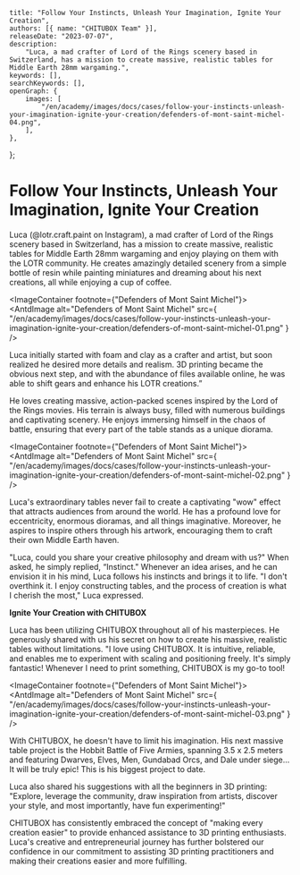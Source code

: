 	title: "Follow Your Instincts, Unleash Your Imagination, Ignite Your Creation",
	authors: [{ name: "CHITUBOX Team" }],
	releaseDate: "2023-07-07",
	description:
		"Luca, a mad crafter of Lord of the Rings scenery based in Switzerland, has a mission to create massive, realistic tables for Middle Earth 28mm wargaming.",
	keywords: [],
	searchKeywords: [],
	openGraph: {
		images: [
			"/en/academy/images/docs/cases/follow-your-instincts-unleash-your-imagination-ignite-your-creation/defenders-of-mont-saint-michel-04.png",
		],
	},
};

# Follow Your Instincts, Unleash Your Imagination, Ignite Your Creation

Luca (<Link href="https://www.instagram.com/lotr.craft.paint">@lotr.craft.paint</Link> on Instagram), a mad crafter of Lord of the Rings scenery based in Switzerland, has a mission to create massive, realistic tables for Middle Earth 28mm wargaming and enjoy playing on them with the LOTR community. He creates amazingly detailed scenery from a simple bottle of resin while painting miniatures and dreaming about his next creations, all while enjoying a cup of coffee.

<ImageContainer footnote={"Defenders of Mont Saint Michel"}>
	<AntdImage
		alt="Defenders of Mont Saint Michel"
		src={
			"/en/academy/images/docs/cases/follow-your-instincts-unleash-your-imagination-ignite-your-creation/defenders-of-mont-saint-michel-01.png"
		}
	/>
</ImageContainer>

Luca initially started with foam and clay as a crafter and artist, but soon realized he desired more details and realism. 3D printing became the obvious next step, and with the abundance of files available online, he was able to shift gears and enhance his LOTR creations.”

He loves creating massive, action-packed scenes inspired by the Lord of the Rings movies. His terrain is always busy, filled with numerous buildings and captivating scenery. He enjoys immersing himself in the chaos of battle, ensuring that every part of the table stands as a unique diorama.

<ImageContainer footnote={"Defenders of Mont Saint Michel"}>
	<AntdImage
		alt="Defenders of Mont Saint Michel"
		src={
			"/en/academy/images/docs/cases/follow-your-instincts-unleash-your-imagination-ignite-your-creation/defenders-of-mont-saint-michel-02.png"
		}
	/>
</ImageContainer>

Luca's extraordinary tables never fail to create a captivating "wow" effect that attracts audiences from around the world. He has a profound love for eccentricity, enormous dioramas, and all things imaginative. Moreover, he aspires to inspire others through his artwork, encouraging them to craft their own Middle Earth haven.

"Luca, could you share your creative philosophy and dream with us?" When asked, he simply replied, “Instinct." Whenever an idea arises, and he can envision it in his mind, Luca follows his instincts and brings it to life. "I don't overthink it. I enjoy constructing tables, and the process of creation is what I cherish the most," Luca expressed.

**Ignite Your Creation with CHITUBOX**

Luca has been utilizing CHITUBOX throughout all of his masterpieces. He generously shared with us his secret on how to create his massive, realistic tables without limitations. "I love using CHITUBOX. It is intuitive, reliable, and enables me to experiment with scaling and positioning freely. It's simply fantastic! Whenever I need to print something, CHITUBOX is my go-to tool!

<ImageContainer footnote={"Defenders of Mont Saint Michel"}>
	<AntdImage
		alt="Defenders of Mont Saint Michel"
		src={
			"/en/academy/images/docs/cases/follow-your-instincts-unleash-your-imagination-ignite-your-creation/defenders-of-mont-saint-michel-03.png"
		}
	/>
</ImageContainer>

With CHITUBOX, he doesn't have to limit his imagination. His next massive table project is the Hobbit Battle of Five Armies, spanning 3.5 x 2.5 meters and featuring Dwarves, Elves, Men, Gundabad Orcs, and Dale under siege... It will be truly epic! This is his biggest project to date.

<ImageContainer>
	<AntdImage
		alt="add support in CHITUBOX"
		src={
			"/en/academy/images/docs/cases/follow-your-instincts-unleash-your-imagination-ignite-your-creation/add-support-in-chitubox.png"
		}
	/>
</ImageContainer>

Luca also shared his suggestions with all the beginners in 3D printing: "Explore, leverage the community, draw inspiration from artists, discover your style, and most importantly, have fun experimenting!"

CHITUBOX has consistently embraced the concept of "making every creation easier" to provide enhanced assistance to 3D printing enthusiasts. Luca's creative and entrepreneurial journey has further bolstered our confidence in our commitment to assisting 3D printing practitioners and making their creations easier and more fulfilling.

<ImageContainer>
	<AntdImage
		alt="Defenders of Mont Saint Michel"
		src={
			"/en/academy/images/docs/cases/follow-your-instincts-unleash-your-imagination-ignite-your-creation/defenders-of-mont-saint-michel-04.png"
		}
	/>
</ImageContainer>
